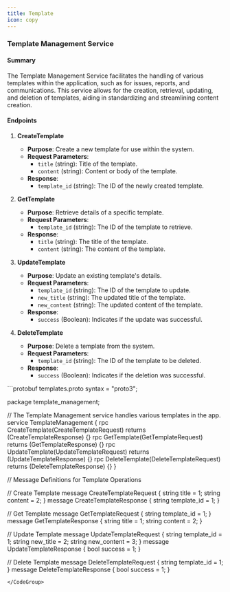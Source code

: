 ```yaml
---
title: Template
icon: copy
---
```


### Template Management Service

#### Summary

The Template Management Service facilitates the handling of various templates within the application, such as for issues, reports, and communications. This service allows for the creation, retrieval, updating, and deletion of templates, aiding in standardizing and streamlining content creation.

#### Endpoints


1. **CreateTemplate**
    - **Purpose**: Create a new template for use within the system.
    - **Request Parameters**:
        - `title` (string): Title of the template.
        - `content` (string): Content or body of the template.
    - **Response**:
        - `template_id` (string): The ID of the newly created template.


2. **GetTemplate**
    - **Purpose**: Retrieve details of a specific template.
    - **Request Parameters**:
        - `template_id` (string): The ID of the template to retrieve.
    - **Response**:
        - `title` (string): The title of the template.
        - `content` (string): The content of the template.


3. **UpdateTemplate**
    - **Purpose**: Update an existing template's details.
    - **Request Parameters**:
        - `template_id` (string): The ID of the template to update.
        - `new_title` (string): The updated title of the template.
        - `new_content` (string): The updated content of the template.
    - **Response**:
        - `success` (Boolean): Indicates if the update was successful.


4. **DeleteTemplate**
    - **Purpose**: Delete a template from the system.
    - **Request Parameters**:
        - `template_id` (string): The ID of the template to be deleted.
    - **Response**:
        - `success` (Boolean): Indicates if the deletion was successful.

<CodeGroup>
```protobuf templates.proto
syntax = "proto3";

package template_management;

// The Template Management service handles various templates in the app.
service TemplateManagement {
  rpc CreateTemplate(CreateTemplateRequest) returns (CreateTemplateResponse) {}
  rpc GetTemplate(GetTemplateRequest) returns (GetTemplateResponse) {}
  rpc UpdateTemplate(UpdateTemplateRequest) returns (UpdateTemplateResponse) {}
  rpc DeleteTemplate(DeleteTemplateRequest) returns (DeleteTemplateResponse) {}
}

// Message Definitions for Template Operations

// Create Template
message CreateTemplateRequest {
  string title = 1;
  string content = 2;
}
message CreateTemplateResponse {
  string template_id = 1;
}

// Get Template
message GetTemplateRequest {
  string template_id = 1;
}
message GetTemplateResponse {
  string title = 1;
  string content = 2;
}

// Update Template
message UpdateTemplateRequest {
  string template_id = 1;
  string new_title = 2;
  string new_content = 3;
}
message UpdateTemplateResponse {
  bool success = 1;
}

// Delete Template
message DeleteTemplateRequest {
  string template_id = 1;
}
message DeleteTemplateResponse {
  bool success = 1;
}
```
</CodeGroup>